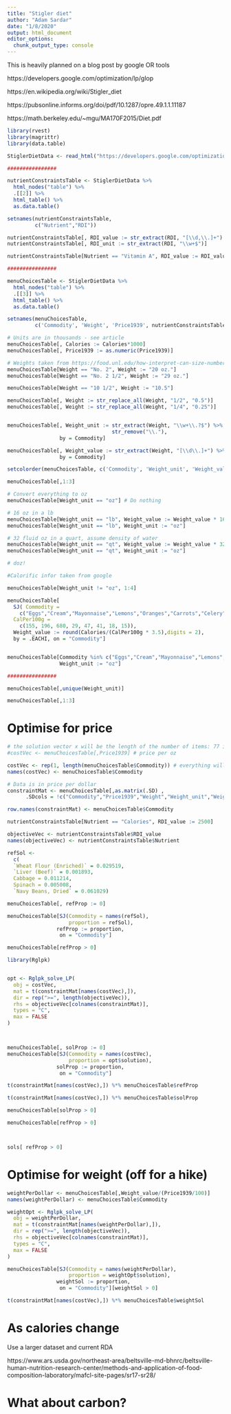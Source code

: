 ```yaml
---
title: "Stigler diet"
author: "Adam Sardar"
date: "1/8/2020"
output: html_document
editor_options: 
  chunk_output_type: console
---
```


This is heavily planned on a blog post by google OR tools

https://developers.google.com/optimization/lp/glop

https://en.wikipedia.org/wiki/Stigler_diet

https://pubsonline.informs.org/doi/pdf/10.1287/opre.49.1.1.11187

https://math.berkeley.edu/~mgu/MA170F2015/Diet.pdf

```r

library(rvest)
library(magrittr)
library(data.table)

StiglerDietData <- read_html("https://developers.google.com/optimization/lp/glop#data")

################

nutrientConstraintsTable <- StiglerDietData %>%
  html_nodes("table") %>%
  .[[2]] %>%
  html_table() %>%
  as.data.table()

setnames(nutrientConstraintsTable,
         c("Nutrient","RDI"))

nutrientConstraintsTable[, RDI_value := str_extract(RDI, "[\\d,\\.]+") %>% str_replace(",","") %>% as.numeric()]
nutrientConstraintsTable[, RDI_unit := str_extract(RDI, "\\w+$")]

nutrientConstraintsTable[Nutrient == "Vitamin A", RDI_value := RDI_value/1000] # Menu choices before are in 1000's of IU

################

menuChoicesTable <- StiglerDietData %>%
  html_nodes("table") %>%
  .[[3]] %>%
  html_table() %>% 
  as.data.table()

setnames(menuChoicesTable,
         c('Commodity', 'Weight', 'Price1939', nutrientConstraintsTable$Nutrient))

# Units are in thousands - see article
menuChoicesTable[, Calories := Calories*1000]
menuChoicesTable[, Price1939 := as.numeric(Price1939)]

# Weights taken from https://food.unl.edu/how-interpret-can-size-numbers
menuChoicesTable[Weight == "No. 2", Weight := "20 oz."]
menuChoicesTable[Weight == "No. 2 1/2", Weight := "29 oz."]

menuChoicesTable[Weight == "10 1/2", Weight := "10.5"]

menuChoicesTable[, Weight := str_replace_all(Weight, "1/2", "0.5")]
menuChoicesTable[, Weight := str_replace_all(Weight, "1/4", "0.25")]


menuChoicesTable[, Weight_unit := str_extract(Weight, "\\w+\\.?$") %>%
                                  str_remove("\\."), 
                 by = Commodity]

menuChoicesTable[, Weight_value := str_extract(Weight, "[\\d\\.]+") %>% as.numeric(),
                 by = Commodity]

setcolorder(menuChoicesTable, c('Commodity', 'Weight_unit', 'Weight_value'))

menuChoicesTable[,1:3]

# Convert everything to oz
menuChoicesTable[Weight_unit == "oz"] # Do nothing

# 16 oz in a lb
menuChoicesTable[Weight_unit == "lb", Weight_value := Weight_value * 16]
menuChoicesTable[Weight_unit == "lb", Weight_unit := "oz"]

# 32 fluid oz in a quart, assume density of water
menuChoicesTable[Weight_unit == "qt", Weight_value := Weight_value * 32]
menuChoicesTable[Weight_unit == "qt", Weight_unit := "oz"]

# doz! 

#Calorific infor taken from google

menuChoicesTable[Weight_unit != "oz", 1:4]

menuChoicesTable[
  SJ( Commodity = 
    c("Eggs","Cream","Mayonnaise","Lemons","Oranges","Carrots","Celery","Lettuce"),
  CalPer100g = 
    c(155, 196, 680, 29, 47, 41, 18, 15)),
  Weight_value := round(Calories/(CalPer100g * 3.5),digits = 2),
  by = .EACHI, on = "Commodity"]


menuChoicesTable[Commodity %in% c("Eggs","Cream","Mayonnaise","Lemons","Oranges","Carrots","Celery","Lettuce"),
                 Weight_unit := "oz"]

################

menuChoicesTable[,unique(Weight_unit)]

menuChoicesTable[,1:3]

```


# Optimise for price

```r

# the solution vector x will be the length of the number of items: 77 in this case
#costVec <- menuChoicesTable[,Price1939] # price per oz

costVec <- rep(1, length(menuChoicesTable$Commodity)) # everything will be per dollar spent
names(costVec) <- menuChoicesTable$Commodity

# Data is in price per dollar
constraintMat <- menuChoicesTable[,as.matrix(.SD) ,
      .SDcols = !c("Commodity","Price1939","Weight","Weight_unit","Weight_value")]

row.names(constraintMat) <- menuChoicesTable$Commodity

nutrientConstraintsTable[Nutrient == "Calories", RDI_value := 2500]

objectiveVec <- nutrientConstraintsTable$RDI_value
names(objectiveVec) <- nutrientConstraintsTable$Nutrient

```


```r
refSol <-
  c(
  `Wheat Flour (Enriched)` = 0.029519,
  `Liver (Beef)` = 0.001893,
  Cabbage = 0.011214,
  Spinach = 0.005008,
  `Navy Beans, Dried` = 0.061029)

menuChoicesTable[, refProp := 0]

menuChoicesTable[SJ(Commodity = names(refSol),
                    proportion = refSol),
                refProp := proportion,
                 on = "Commodity"]

menuChoicesTable[refProp > 0]

```


```r
library(Rglpk)


opt <- Rglpk_solve_LP(
  obj = costVec,
  mat = t(constraintMat[names(costVec),]),
  dir = rep(">=", length(objectiveVec)),
  rhs = objectiveVec[colnames(constraintMat)],
  types = "C",
  max = FALSE
)



menuChoicesTable[, solProp := 0]
menuChoicesTable[SJ(Commodity = names(costVec),
                    proportion = opt$solution),
                solProp := proportion,
                 on = "Commodity"]

t(constraintMat[names(costVec),]) %*% menuChoicesTable$refProp

t(constraintMat[names(costVec),]) %*% menuChoicesTable$solProp

menuChoicesTable[solProp > 0]

menuChoicesTable[refProp > 0]



sols[ refProp > 0]

```


# Optimise for weight (off for a hike)


```r

weightPerDollar <- menuChoicesTable[,Weight_value/(Price1939/100)]
names(weightPerDollar) <- menuChoicesTable$Commodity

weightOpt <- Rglpk_solve_LP(
  obj = weightPerDollar,
  mat = t(constraintMat[names(weightPerDollar),]),
  dir = rep(">=", length(objectiveVec)),
  rhs = objectiveVec[colnames(constraintMat)],
  types = "C",
  max = FALSE
)

menuChoicesTable[SJ(Commodity = names(weightPerDollar),
                    proportion = weightOpt$solution),
                weightSol := proportion,
                 on = "Commodity"][weightSol > 0]

t(constraintMat[names(costVec),]) %*% menuChoicesTable$weightSol

```


# As calories change


Use a larger dataset and current RDA

https://www.ars.usda.gov/northeast-area/beltsville-md-bhnrc/beltsville-human-nutrition-research-center/methods-and-application-of-food-composition-laboratory/mafcl-site-pages/sr17-sr28/


# What about carbon?





